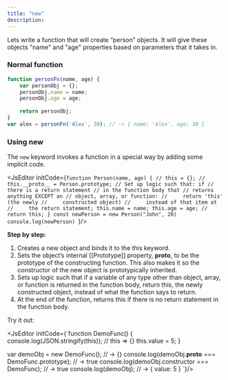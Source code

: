 ```yaml
---
title: "new"
description: 
---
```


Lets write a function that will create “person” objects. It will give these objects "name" and "age" properties based on parameters that it takes in.

### Normal function

``` jsx
function personFn(name, age) {
    var personObj = {};
    personObj.name = name;
    personObj.age = age;
    
    return personObj;
}
var alex = personFn('Alex', 30); // -> { name: 'Alex', age: 30 }
```

### Using new

The `new` keyword invokes a function in a special way by adding some implicit code.

<JsEditor initCode={`function Person(name, age) {
    // this = {};
    // this.__proto__ = Person.prototype;
    // Set up logic such that: if
    // there is a return statement
    // in the function body that
    // returns anything EXCEPT an
    // object, array, or function:
    //     return 'this' (the newly
    //     constructed object)
    //     instead of that item at
    //     the return statement;
    this.name = name;
    this.age = age;
    // return this;
}
const newPerson = new Person("John", 20)
console.log(newPerson)
`}/>

**Step by step:**

1. Creates a new object and binds it to the this keyword.
2. Sets the object’s internal [[Prototype]] property, __proto__, to be the prototype of the constructing function. This also makes it so the constructor of the new object is prototypically inherited.
3. Sets up logic such that if a variable of any type other than object, array, or function is returned in the function body, return this, the newly constructed object, instead of what the function says to return.
4. At the end of the function, returns this if there is no return statement in the function body.

Try it out:

<JsEditor initCode={`function DemoFunc() {
    console.log(JSON.stringify(this)); // this => {}
    this.value = 5;
}

var demoObj = new DemoFunc(); // -> {}
console.log(demoObj.__proto__ === DemoFunc.prototype); // -> true
console.log(demoObj.constructor === DemoFunc); // -> true
console.log(demoObj); // -> { value: 5 }
`}/>
